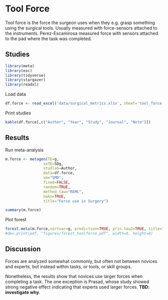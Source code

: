 
# **Tool Force**

Tool force is the force the surgeon uses when they e.g. grasp something using the surgical tools. Usually measured with force-sensors attached to the instruments. Perez-Escamirosa measured force with sensors attached to the pad where the task was completed.

## Studies
```r
library(meta)
library(esc)
library(tidyverse)
library(stargazer)
library(readxl)
```
Load data
```r
df.force <- read_excel('data/surgical_metrics.xlsx', sheet='tool_force')
```
Print studies
```r
kable(df.force[,c("Author", "Year", "Study", "Journal", "Note")])
```
## Results
Run meta-analysis
```r
m.force <- metagen(TE=g,
                 seTE=SDg,
                 studlab=Author,
                 data=df.force,
                 sm="SMD",
                 fixed=FALSE,
                 random=TRUE,
                 method.tau="REML",
                 hakn=TRUE,
                 title="Force use in Surgery")
```
```r
summary(m.force)
```

Plot forest
```r
forest.meta(m.force,sortvar=g, prediction=TRUE, prin.tau2=TRUE, title="Force use in Surgery")
#dev.print(pdf, "figures/forest_toolforce.pdf", width=8, height=8)
```

## Discussion
Forces are analyzed somewhat commonly, but often not between novices and experts, but instead within tasks, or tools, or skill groups.

Nonetheless, the results show that novices use larger forces when completing a task. The one exception is Prasad, whose study showed strong negative effect indicating that experts used larger forces. **TBD: investigate why**.